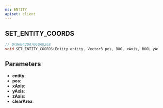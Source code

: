 ```yaml
---
ns: ENTITY
apiset: client
---
```

## SET_ENTITY_COORDS

```c
// 0x06843DA7060A026B
void SET_ENTITY_COORDS(Entity entity, Vector3 pos, BOOL xAxis, BOOL yAxis, BOOL zAxis, BOOL clearArea);
```


## Parameters
* **entity**:
* **pos**:
* **xAxis**:
* **yAxis**:
* **zAxis**:
* **clearArea**: